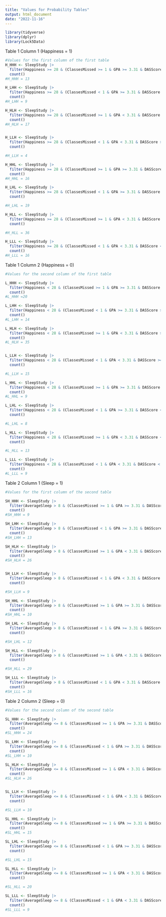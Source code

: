 ```yaml
---
title: "Values for Probability Tables"
output: html_document
date: "2022-11-16"
---
```


```r
library(tidyverse)
library(dplyr)
library(Lock5Data)
```



Table 1 Column 1 (Happiness = 1)
``` r
#Values for the first column of the first table 
H_HHH <- SleepStudy |> 
  filter(Happiness >= 28 & (ClassesMissed >= 1 & GPA >= 3.31 & DASScore >= 16) ) |>
  count()
#H_HHH = 13

H_LHH <- SleepStudy |> 
  filter(Happiness >= 28 & (ClassesMissed < 1 & GPA >= 3.31 & DASScore >= 16) ) |>
  count()
#H_LHH = 9

H_HLH <- SleepStudy |> 
  filter(Happiness >= 28 & (ClassesMissed >= 1 & GPA < 3.31 & DASScore >= 16) ) |>
  count()
#H_HLH = 17


H_LLH <- SleepStudy |> 
  filter(Happiness >= 28 & (ClassesMissed < 1 & GPA < 3.31 & DASScore >= 16) ) |>
  count()

#H_LLH = 4

H_HHL <- SleepStudy |> 
  filter(Happiness >= 28 & (ClassesMissed >= 1 & GPA >= 3.31 & DASScore < 16) ) |>
  count()
#H_HHL = 16

H_LHL <- SleepStudy |> 
  filter(Happiness >= 28 & (ClassesMissed < 1 & GPA >= 3.31 & DASScore < 16) ) |>
  count()

#H_LHL = 19

H_HLL <- SleepStudy |> 
  filter(Happiness >= 28 & (ClassesMissed >= 1 & GPA < 3.31 & DASScore < 16) ) |>
  count()

#H_HLL = 36

H_LLL <- SleepStudy |> 
  filter(Happiness >= 28 & (ClassesMissed < 1 & GPA < 3.31 & DASScore < 16) ) |>
  count()
#H_LLL = 16

```
Table 1 Column 2 (Happiness = 0)
``` r
#Values for the second column of the first table 

L_HHH <- SleepStudy |> 
  filter(Happiness < 28 & (ClassesMissed >= 1 & GPA >= 3.31 & DASScore >= 16) ) |>
  count()
#L_HHH =20

L_LHH <- SleepStudy |> 
  filter(Happiness < 28 & (ClassesMissed < 1 & GPA >= 3.31 & DASScore >= 16) ) |>
  count()
#L_LHH = 14

L_HLH <- SleepStudy |> 
  filter(Happiness < 28 & (ClassesMissed >= 1 & GPA < 3.31 & DASScore >= 16) ) |>
  count()
#L_HLH = 35


L_LLH <- SleepStudy |> 
  filter(Happiness < 28 & (ClassesMissed < 1 & GPA < 3.31 & DASScore >= 16) ) |>
  count()

#L_LLH = 15

L_HHL <- SleepStudy |> 
  filter(Happiness < 28 & (ClassesMissed >= 1 & GPA >= 3.31 & DASScore < 16) ) |>
  count()
#L_HHL = 9

L_LHL <- SleepStudy |> 
  filter(Happiness < 28 & (ClassesMissed < 1 & GPA >= 3.31 & DASScore < 16) ) |>
  count()

#L_LHL = 8 

L_HLL <- SleepStudy |> 
  filter(Happiness < 28 & (ClassesMissed >= 1 & GPA < 3.31 & DASScore < 16) ) |>
  count()

#L_HLL = 13

L_LLL <- SleepStudy |> 
  filter(Happiness < 28 & (ClassesMissed < 1 & GPA < 3.31 & DASScore < 16) ) |>
  count()
#L_LLL = 9

```
Table 2 Column 1 (Sleep = 1)
``` r

#Values for the first column of the second table 

SH_HHH <- SleepStudy |> 
  filter(AverageSleep > 8 & (ClassesMissed >= 1 & GPA >= 3.31 & DASScore >= 16) ) |>
  count()
#SH_HHH = 9

SH_LHH <- SleepStudy |> 
  filter(AverageSleep > 8 & (ClassesMissed < 1 & GPA >= 3.31 & DASScore >= 16) ) |>
  count()
#SH_LHH = 13

SH_HLH <- SleepStudy |> 
  filter(AverageSleep > 8 & (ClassesMissed >= 1 & GPA < 3.31 & DASScore >= 16) ) |>
  count()
#SH_HLH = 26


SH_LLH <- SleepStudy |> 
  filter(AverageSleep > 8 & (ClassesMissed < 1 & GPA < 3.31 & DASScore >= 16) ) |>
  count()

#SH_LLH = 9

SH_HHL <- SleepStudy |> 
  filter(AverageSleep > 8 & (ClassesMissed >= 1 & GPA >= 3.31 & DASScore < 16) ) |>
  count()
#SH_HHL = 10

SH_LHL <- SleepStudy |> 
  filter(AverageSleep > 8 & (ClassesMissed < 1 & GPA >= 3.31 & DASScore < 16) ) |>
  count()

#SH_LHL = 12

SH_HLL <- SleepStudy |> 
  filter(AverageSleep > 8 & (ClassesMissed >= 1 & GPA < 3.31 & DASScore < 16) ) |>
  count()

#SH_HLL = 29

SH_LLL <- SleepStudy |> 
  filter(AverageSleep > 8 & (ClassesMissed < 1 & GPA < 3.31 & DASScore < 16) ) |>
  count()
#SH_LLL = 16

```
Table 2 Column 2 (Sleep = 0)
``` r
#Values for the second column of the second table 

SL_HHH <- SleepStudy |> 
  filter(AverageSleep <= 8 & (ClassesMissed >= 1 & GPA >= 3.31 & DASScore >= 16) ) |>
  count()
#SL_HHH = 24

SL_LHH <- SleepStudy |> 
  filter(AverageSleep <= 8 & (ClassesMissed < 1 & GPA >= 3.31 & DASScore >= 16) ) |>
  count()
#SL_LHH = 10

SL_HLH <- SleepStudy |> 
  filter(AverageSleep <= 8 & (ClassesMissed >= 1 & GPA < 3.31 & DASScore >= 16) ) |>
  count()
#SL_HLH = 26


SL_LLH <- SleepStudy |> 
  filter(AverageSleep <= 8 & (ClassesMissed < 1 & GPA < 3.31 & DASScore >= 16) ) |>
  count()

#SL_LLH = 10

SL_HHL <- SleepStudy |> 
  filter(AverageSleep <= 8 & (ClassesMissed >= 1 & GPA >= 3.31 & DASScore < 16) ) |>
  count()
#SL_HHL = 15

SL_LHL <- SleepStudy |> 
  filter(AverageSleep <= 8 & (ClassesMissed < 1 & GPA >= 3.31 & DASScore < 16) ) |>
  count()

#SL_LHL = 15

SL_HLL <- SleepStudy |> 
  filter(AverageSleep <= 8 & (ClassesMissed >= 1 & GPA < 3.31 & DASScore < 16) ) |>
  count()

#SL_HLL = 20

SL_LLL <- SleepStudy |> 
  filter(AverageSleep <= 8 & (ClassesMissed < 1 & GPA < 3.31 & DASScore < 16) ) |>
  count()
#SL_LLL = 9

```